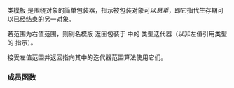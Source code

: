 {{cpp/experimental/ranges/title|dangling|safe_iterator_t}}
{{cpp/experimental/ranges/iterator/navbar}}
{{dcl begin}}
{{dcl header|experimental/ranges/iterator}}
{{dcl|since=ranges|1=
template&lt; CopyConstructible T &gt;
class dangling {
public:
    dangling() requires DefaultConstructible&lt;T&gt;();
    dangling(T t);
    T get_unsafe() const;
};
}}
{{dcl|since=ranges|1=
template&lt; Range R &gt;
using safe_iterator_t = std::conditional_t&lt;std::is_lvalue_reference&lt;R&gt;::value,
                                           ranges::iterator_t&lt;R&gt;,
                                           ranges::dangling&lt;ranges::iterator_t&lt;R&gt;&gt;;
}}
{{dcl end}}

类模板 {{tt|dangling}} 是围绕对象的简单包装器，指示被包装对象可以''悬垂''，即它指代生存期可以已经结束的另一对象。

若范围为右值范围，则别名模版 {{tt|safe_iterator_t}} 返回包装于 {{tt|dangling}} 中的 {{tt|R}} 类型迭代器（以非左值引用类型的 {{tt|R}} 指示）。

接受左值范围并返回指向其中的迭代器范围算法使用它们。

===成员函数===
{{member|{{small|std::experimental::ranges::dangling::}}dangling|2=
{{dcl begin}}
{{dcl|num=1|1=
dangling() requires DefaultConstructible&lt;T&gt;();
}}
{{dcl|num=2|1=
dangling(T t);
}}
{{dcl end}}
@1@ 默认构造函数。值初始化被包装对象。
@2@ 以 {{tt|t}} 初始化被包装对象。注意此构造函数定义从 {{tt|T}} 到 {{tt|dangling&lt;T&gt;}} 的隐式转换。
}}

{{member|{{small|std::experimental::ranges::dangling::}}get_unsafe|2=
{{ddcl|
T get_unsafe() const;
}}
返回被包装对象的副本。
}}

{{langlinks|en}}